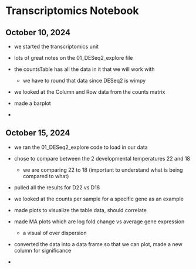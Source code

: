 # Transcriptomics Notebook

## October 10, 2024

-   we started the transcriptomics unit

-   lots of great notes on the 01_DESeq2_explore file

-   the countsTable has all the data in it that we will work with

    -   we have to round that data since DESeq2 is wimpy

-   we looked at the Column and Row data from the counts matrix

-   made a barplot

-   

## October 15, 2024

-   we ran the 01_DESeq2_explore code to load in our data

-   chose to compare between the 2 developmental temperatures 22 and 18

    -   we are comparing 22 to 18 (important to understand what is being compared to what)

-   pulled all the results for D22 vs D18

-   we looked at the counts per sample for a specific gene as an example

-   made plots to visualize the table data, should correlate

-   made MA plots which are log fold change vs average gene expression

    -   a visual of over dispersion

-   converted the data into a data frame so that we can plot, made a new column for significance

-   
